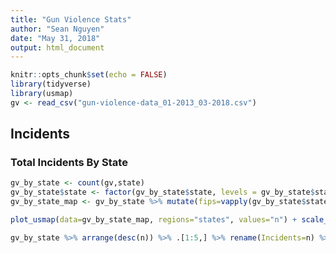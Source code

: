 ```yaml
---
title: "Gun Violence Stats"
author: "Sean Nguyen"
date: "May 31, 2018"
output: html_document
---
```


```r
knitr::opts_chunk$set(echo = FALSE)
library(tidyverse)
library(usmap)
gv <- read_csv("gun-violence-data_01-2013_03-2018.csv")
```

## Incidents

### Total Incidents By State
```r
gv_by_state <- count(gv,state)
gv_by_state$state <- factor(gv_by_state$state, levels = gv_by_state$state[order(gv_by_state$n)])
gv_by_state_map <- gv_by_state %>% mutate(fips=vapply(gv_by_state$state, fips, character(1))) %>% select(fips,n)

plot_usmap(data=gv_by_state_map, regions="states", values="n") + scale_fill_continuous(low="yellow", high="red", name="Incidents") + theme(legend.position="right")

gv_by_state %>% arrange(desc(n)) %>% .[1:5,] %>% rename(Incidents=n) %>% knitr::kable(.)
```

